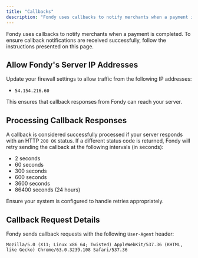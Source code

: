 ```yaml
---
title: "Callbacks"
description: "Fondy uses callbacks to notify merchants when a payment is completed. To ensure callback notifications are received successfully, follow the instructions presented on this page."
---
```





Fondy uses callbacks to notify merchants when a payment is completed. To ensure callback notifications are received successfully, follow the instructions presented on this page.

## Allow Fondy's Server IP Addresses

Update your firewall settings to allow traffic from the following IP addresses:

* `54.154.216.60`

This ensures that callback responses from Fondy can reach your server.

## Processing Callback Responses

A callback is considered successfully processed if your server responds with an HTTP `200 OK` status. If a different status code is returned, Fondy will retry sending the callback at the following intervals (in seconds):

* 2 seconds
* 60 seconds
* 300 seconds
* 600 seconds
* 3600 seconds
* 86400 seconds (24 hours)

Ensure your system is configured to handle retries appropriately.

## Callback Request Details

Fondy sends callback requests with the following `User-Agent` header:

```
Mozilla/5.0 (X11; Linux x86_64; Twisted) AppleWebKit/537.36 (KHTML, like Gecko) Chrome/63.0.3239.108 Safari/537.36
```

